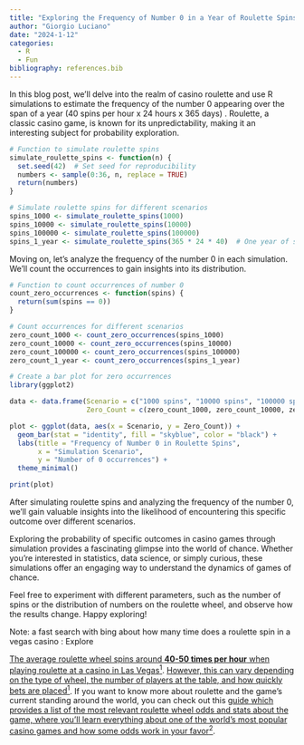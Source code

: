 ```yaml
---
title: "Exploring the Frequency of Number 0 in a Year of Roulette Spins: A Simulation in R"
author: "Giorgio Luciano"
date: "2024-1-12"
categories: 
  - R
  - Fun
bibliography: references.bib
---
```


In this blog post, we'll delve into the realm of casino roulette and use R simulations to estimate the frequency of the number 0 appearing over the span of a year (40 spins per hour x 24 hours x 365 days) . Roulette, a classic casino game, is known for its unpredictability, making it an interesting subject for probability exploration.

```r
# Function to simulate roulette spins
simulate_roulette_spins <- function(n) {
  set.seed(42)  # Set seed for reproducibility
  numbers <- sample(0:36, n, replace = TRUE)
  return(numbers)
}

# Simulate roulette spins for different scenarios
spins_1000 <- simulate_roulette_spins(1000)
spins_10000 <- simulate_roulette_spins(10000)
spins_100000 <- simulate_roulette_spins(100000)
spins_1_year <- simulate_roulette_spins(365 * 24 * 40)  # One year of spins
```

Moving on, let's analyze the frequency of the number 0 in each simulation. We'll count the occurrences to gain insights into its distribution.

```r
# Function to count occurrences of number 0
count_zero_occurrences <- function(spins) {
  return(sum(spins == 0))
}

# Count occurrences for different scenarios
zero_count_1000 <- count_zero_occurrences(spins_1000)
zero_count_10000 <- count_zero_occurrences(spins_10000)
zero_count_100000 <- count_zero_occurrences(spins_100000)
zero_count_1_year <- count_zero_occurrences(spins_1_year)
```

```r
# Create a bar plot for zero occurrences
library(ggplot2)

data <- data.frame(Scenario = c("1000 spins", "10000 spins", "100000 spins", "1 year"),
                   Zero_Count = c(zero_count_1000, zero_count_10000, zero_count_100000, zero_count_1_year))

plot <- ggplot(data, aes(x = Scenario, y = Zero_Count)) +
  geom_bar(stat = "identity", fill = "skyblue", color = "black") +
  labs(title = "Frequency of Number 0 in Roulette Spins",
       x = "Simulation Scenario",
       y = "Number of 0 occurrences") +
  theme_minimal()

print(plot)
```

After simulating roulette spins and analyzing the frequency of the number 0, we'll gain valuable insights into the likelihood of encountering this specific outcome over different scenarios.

Exploring the probability of specific outcomes in casino games through simulation provides a fascinating glimpse into the world of chance. Whether you're interested in statistics, data science, or simply curious, these simulations offer an engaging way to understand the dynamics of games of chance.

Feel free to experiment with different parameters, such as the number of spins or the distribution of numbers on the roulette wheel, and observe how the results change. Happy exploring!

Note: a fast search with bing about how many time does a roulette spin in a vegas casino : Explore

[The average roulette wheel spins around **40-50 times per hour** when playing roulette at a casino in Las Vegas^1^](https://www.casinoonline.tf/how-many-times-does-a-roulette-wheel-spin-in-an-hour/). [However, this can vary depending on the type of wheel, the number of players at the table, and how quickly bets are placed^1^](https://www.casinoonline.tf/how-many-times-does-a-roulette-wheel-spin-in-an-hour/). If you want to know more about roulette and the game's current standing around the world, you can check out this [guide which provides a list of the most relevant roulette wheel odds and stats about the game, where you'll learn everything about one of the world's most popular casino games and how some odds work in your favor^2^](https://thecasinowizard.com/news/roulette-facts-figures-and-statistics/).
